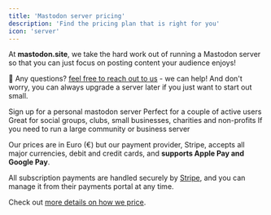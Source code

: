 ```yaml
---
title: 'Mastodon server pricing'
description: 'Find the pricing plan that is right for you'
icon: 'server'
---
```


At **mastodon.site**, we take the hard work out of running a Mastodon server so that you can just focus on posting content your audience enjoys!

🛟 Any questions? [feel free to reach out to us](/support/overview) - we can help! And don't worry, you can always upgrade a server later if you just want to start out small.

<CardGroup cols={2}>
  <Card title="Single user (€2.50/month)" icon="user" color="#ea5a0c" href="https://buy.stripe.com/00gbJQdKk5uE94AfYY">
    Sign up for a personal mastodon server
  </Card>
  <Card title="Small server (€5/month)" icon="user-group" color="#0285c7" href="https://buy.stripe.com/9AQaFM9u43mw1C84gh">
    Perfect for a couple of active users
  </Card>
  <Card title="Medium server (€10/month)" icon="people-group" color="#16a34a" href="https://buy.stripe.com/cN23dkdKkf5e2Gc146">
    Great for social groups, clubs, small businesses, charities and non-profits
  </Card>
  <Card title="Large server (€20/month)" icon="users-medical" color="#dc2626" href="https://buy.stripe.com/aEU9BIcGgcX62GcfZ1">
    If you need to run a large community or business server
  </Card>
</CardGroup>

<Tip>Our prices are in Euro (€) but our payment provider, Stripe, accepts all major currencies, debit and credit cards, and **supports Apple Pay and Google Pay**.

All subscription payments are handled securely by [Stripe](https://stripe.com), and you can manage it from their payments portal at any time.</Tip>

<Tip>Check out [more details on how we price](/managed-server).</Tip>